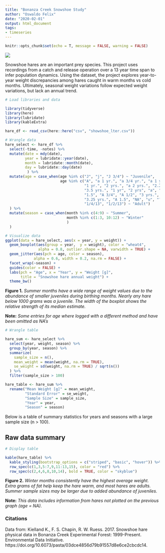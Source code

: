 ```yaml
---
title: "Bonanza Creek Snowshoe Study"
author: "Oswaldo Felix"
date: "2020-02-01"
output: html_document
tags:
- timeseries
---
```


```r
knitr::opts_chunk$set(echo = T, message = FALSE, warning = FALSE)
```

![](https://cottagelife.com/wp-content/uploads/2019/01/shutterstock_519516277.jpg)

Snowshoe hares are an important prey species. This project uses recordings from a catch and release operation over a 13 year time span to infer population dynamics. Using the dataset, the project explores year-to-year weight discrepancies among hares caught in warm months vs cold months. Ultimately, seasonal weight variations follow expected weight variations, but lack an annual trend. 

```r
# Load libraries and data

library(tidyverse)
library(here)
library(lubridate)
library(kableExtra)

hare_df <- read_csv(here::here("csv", "showshoe_lter.csv"))

# Wrangle data
hare_select <- hare_df %>% 
  select(-time, -notes) %>% 
  mutate(date = mdy(date),
         year = lubridate::year(date),
         month = lubridate::month(date),
         day = lubridate::day(date)
          ) %>% 
  mutate(age = case_when(age %in% c("J", "j", "J 3/4") ~ "Juvenile",
                         age %in% c("A", "a 1 yr.", "a 3/4 yr.", "a 1 yr", 
                                    "1 yr.", "2 yrs.", "a 2 yrs.", "2.25 yrs", 
                                    "3.5 yrs.", "1 yr", "2 yrs", "a", "1", "1.25", 
                                    "1.5", "A 3/4", "A 1/2", "3 yrs.", "2.5 yrs",
                                    "3.25 yrs.", "A 1.5", "NA", "u", "?", "U", "3/4/13", 
                                    "1/4/13", "1/2/13") ~ "Adult")
  ) %>%
  mutate(season = case_when(month %in% c(4:9) ~ "Summer",
                            month %in% c(1:3, 10:12) ~ "Winter"
                            )
  )
```


```r
# Visualize data
ggplot(data = hare_select, aes(x = year, y = weight)) +
  geom_boxplot(aes(group = year,  y = weight), color = "wheat4",
               alpha = 0.8, outlier.shape = NA, varwidth = TRUE) +
  geom_jitter(aes(pch = age, color = season), 
             alpha = 0.6, width = 0.2, na.rm = FALSE) +
  facet_wrap(~season) +
  guides(color = FALSE) +
  labs(pch = "Age", x = "Year", y = "Weight [g]",
       title = "Snowshoe hare annual weight") +
  theme_bw()
```

**Figure 1.** *Summer months have a wide range of weight values due to the abundance of smaller juveniles during birthing months. Nearly any hare below 1000 grams was a juvenile. The width of the boxplot shows the relative strength of its median estimate.* 

**Note:** *Some entries for age where logged with a different method and have been omitted as NA's*


```r
# Wrangle table

hare_sum <- hare_select %>% 
  select(year, weight, season) %>% 
  group_by(year, season) %>% 
  summarize(
    sample_size = n(),
    mean_weight = mean(weight, na.rm = TRUE),
    se_weight = sd(weight, na.rm = TRUE) / sqrt(n())
  ) %>% 
  filter(sample_size > 100)

hare_table <- hare_sum %>% 
  rename("Mean Weight [g]" = mean_weight,
         "Standard Error" = se_weight,
         "Sample Size" = sample_size,
         "Year" = year,
         "Season" = season) 
```

Below is a table of summary statistics for years and seasons with a large sample size (n > 100). 

## Raw data summary
```r
# Display table

kable(hare_table) %>%
  kable_styling(bootstrap_options = c("striped", "basic", "hover")) %>% 
  row_spec(c(1,3,5:7,9,11:13,15), color = "red") %>% 
  row_spec(c(2,4,6,8,10,14), bold = TRUE, color = "skyblue")
```

**Figure 2.** *Winter months consistently have the highest average weight. Extra grams of fat help keep the hare warm, and most hares are adults. Summer sample sizes may be larger due to added abundance of juveniles.*

**Note:** *This data includes information from hares not plotted on the previous graph (age = NA).*

### Citations

Data from: Kielland K., F. S. Chapin, R. W. Ruess. 2017. Snowshoe hare physical data in Bonanza Creek Experimental Forest: 1999-Present. Environmental Data Initiative. https://doi.org/10.6073/pasta/03dce4856d79b91557d8e6ce2cbcdc14.